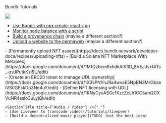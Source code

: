 
<div className="py-20">
<Heading level={1}  className="mb-4">Bundlr Tutorials</Heading>

</div>

<img
	src="https://bundlr.network/new/assets/home/data-donuts.webp"
	className="absolute mt-20 top-20 hidden xl:flex right-10 w-[300px]"
/>

<div className="-mt-10">
<SectionTitle title={"Setup and maintenance"} />

-   [Use Bundlr with npx create-react-app](/tutorials/react)
-   [Monitor node balance with a script](/tutorials//monitor-node-balance)
-   [Build a provenance chain](/tutorials//monitor-node-balance) (maybe a different section?)
-   [Upload a website to the permaweb](/tutorials//monitor-node-balance) (maybe a different section?)

</div>

<div className="mt-10">
<SectionTitle title={"NFTs"} />
- [Permanently upload NFT assets](https://docs.bundlr.network/developer-docs/recipes/uploading-nfts)
-   [Build a Solana NFT Marketplace With Metaplex](https://docs.google.com/document/d/1MfQzbcm8xhdkAlK3D_8VEJJsxf4Ts_-zvJPutkKsI5U/edit)

</div>

<div className="mt-10">
<SectionTitle title={"UDL"} />
-   [Create an ERC20 token to manage UDL ownership](https://docs.google.com/document/d/1X3sPNYnJRa4wvaE5NpBN3MrObseiVS0GFskDp3Ne4uY/edit)
-   [Define NFT licensing with UDL](https://docs.google.com/document/d/1KNyCysASGc1XzcZcLh1CC5am2CXVuNR4ssIo3uLyjQk/edit)

</div>

<div className="mt-10">

    <SectionTitle title={"Audio / Video"} />{" "}
    - [Use Livepeer to transcode video](/tutorials/livepeer)
    - [Build a decentralized music player](TODO) (not the best idea)

</div>

